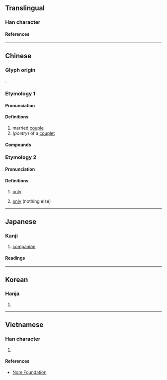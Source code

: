 {{also|俪}}
{{character info}}
==Translingual==

===Han character===
{{Han char|rn=9|rad=人|as=19|sn=21|four=21211|canj=OMMP|ids=⿰亻麗}}

====References====
{{Han ref|kx=0121.360|dkj=01311|dj=0256.240|hdz=10238.180|uh=5137}}

----

==Chinese==

===Glyph origin===
{{Han etym}}
{{Han compound|人|麗|ls=psc|c1=s|c2=p|t1=person}}.

===Etymology 1===
{{zh-forms|s=俪}}

====Pronunciation====
{{zh-pron
|m=lì
|c=lai6
|mn=lē/lî
|mc=y
|oc=y
|cat=n
}}

====Definitions====
{{zh-hanzi}}

# married [[couple]]
# (''poetry'') of a [[couplet]]

====Compounds====
{{zh-der|儷辭|儷影|儔儷|儷采|伉儷|儷影雙雙|儷鑒|儷人|榮諧伉儷|駢儷|駢四儷六|賢伉儷|作儷|倚儷|偶儷|儷事|儷偕|儷偶|儷劄|儷句|儷對|儷巧|儷曲|儷然|儷皮|儷祉|儷裁|儷語|儷走|儷陳|儷體|升儷|參儷|四六駢儷|失儷|嬪儷|棽儷|淑儷|相儷|罕儷|耦儷|諧儷|配儷|駢枝儷葉|魚儷|鮮儷}}

===Etymology 2===
{{zh-forms|s=俪|alt=㑚,囇,僅}}

====Pronunciation====
{{zh-pron
|md=nâ
|cat=adv
|mn=pn:nià/niā
}}

====Definitions====
{{zh-hanzi}}

# {{lb|zh|Min Dong}} [[only]]
#: {{zh-x|伊 儷 食 菜，伓 食 肉。|tr=Ĭ nâ siăh>siĕh chái, n̂g-siăh>siĕh nṳ̆k.|He '''only''' eats vegetables, and does not eat meat.|MD}}
# {{lb|zh|Penang Hokkien}} [[only]] (nothing else)
#: {{zh-x|予 伊 用{iōng} 儷{nìa/nīa}。||MN}}

----

==Japanese==

===Kanji===
{{ja-kanji|grade=|rs=人19}}

# [[companion]]

====Readings====
{{ja-readings
|on=れい
|kun=つれあい, ならぶ
}}

----

==Korean==

===Hanja===
{{ko-hanja|려}}

# {{rfdef|ko|sort=人19}}

----

==Vietnamese==

===Han character===
{{vi-readings|rs=人19|reading=[[lệ]]}}

# {{rfdef|vi|sort=人19}}

====References====
* [http://nomfoundation.org/common/nom_details.php?codepoint=5137 Nom Foundation]